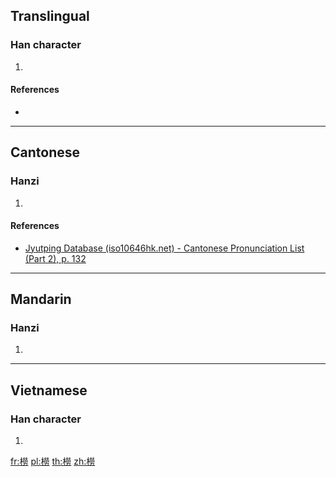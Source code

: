 {{character info/new}}
==Translingual==

===Han character===
{{Han char|rn=75|rad=木|as=12|sn=16|four=49927|canj=DFFS|ids=⿰木勞}}

# {{defn|Han|sort=木12}}

====References====
* {{Han ref|kx=0555.190|dkj=15603|hdz=21296.040|uh=6A6F|ud=27247|bh=E9D4|bd=59860}}

----

==Cantonese==

===Hanzi===
{{yue-hanzi|jyut=[[lou6]]|y=lou6}}

# {{defn|lang=yue|sort=木12}}

====References====
*[http://www.iso10646hk.net/jp/document/download.jsp Jyutping Database (iso10646hk.net) - Cantonese Pronunciation List (Part 2), p. 132]

----

==Mandarin==

===Hanzi===
{{cmn-hanzi|pin=[[lào]] ([[lao4]])|wg=lao<sup>4</sup>}}

# {{defn|lang=cmn|sort=木12}}

----

==Vietnamese==

===Han character===
{{vi-readings|rs=木12| hanviet = rào}}

# {{defn|lang=vi|sort=木12}}

[[fr:橯]]
[[pl:橯]]
[[th:橯]]
[[zh:橯]]